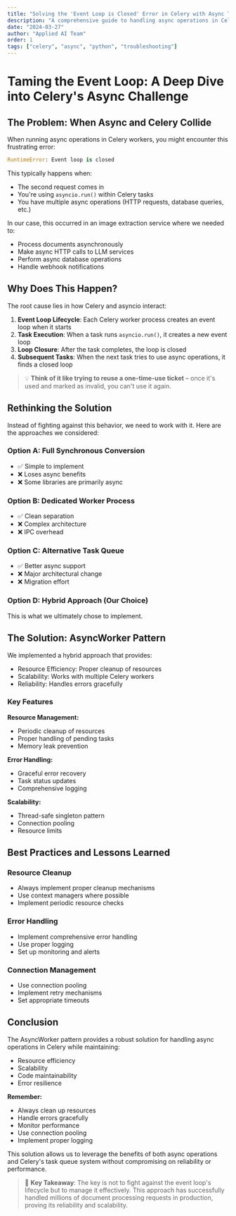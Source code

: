 ```yaml
---
title: "Solving the 'Event Loop is Closed' Error in Celery with Async Tasks"
description: "A comprehensive guide to handling async operations in Celery workers while maintaining resource efficiency and scalability"
date: "2024-03-27"
author: "Applied AI Team"
order: 1
tags: ["celery", "async", "python", "troubleshooting"]
---
```


# Taming the Event Loop: A Deep Dive into Celery's Async Challenge

## The Problem: When Async and Celery Collide

When running async operations in Celery workers, you might encounter this frustrating error:

```python
RuntimeError: Event loop is closed
```

This typically happens when:
- The second request comes in
- You're using `asyncio.run()` within Celery tasks
- You have multiple async operations (HTTP requests, database queries, etc.)

In our case, this occurred in an image extraction service where we needed to:
- Process documents asynchronously
- Make async HTTP calls to LLM services
- Perform async database operations
- Handle webhook notifications

## Why Does This Happen?

The root cause lies in how Celery and asyncio interact:

1. **Event Loop Lifecycle**: Each Celery worker process creates an event loop when it starts
2. **Task Execution**: When a task runs `asyncio.run()`, it creates a new event loop
3. **Loop Closure**: After the task completes, the loop is closed
4. **Subsequent Tasks**: When the next task tries to use async operations, it finds a closed loop

> 💡 **Think of it like trying to reuse a one-time-use ticket** – once it's used and marked as invalid, you can't use it again.

## Rethinking the Solution

Instead of fighting against this behavior, we need to work with it. Here are the approaches we considered:

### Option A: Full Synchronous Conversion
- ✅ Simple to implement
- ❌ Loses async benefits
- ❌ Some libraries are primarily async

### Option B: Dedicated Worker Process
- ✅ Clean separation
- ❌ Complex architecture
- ❌ IPC overhead

### Option C: Alternative Task Queue
- ✅ Better async support
- ❌ Major architectural change
- ❌ Migration effort

### Option D: Hybrid Approach (Our Choice)
This is what we ultimately chose to implement.

## The Solution: AsyncWorker Pattern

We implemented a hybrid approach that provides:
- Resource Efficiency: Proper cleanup of resources
- Scalability: Works with multiple Celery workers
- Reliability: Handles errors gracefully

### Key Features

**Resource Management:**
- Periodic cleanup of resources
- Proper handling of pending tasks
- Memory leak prevention

**Error Handling:**
- Graceful error recovery
- Task status updates
- Comprehensive logging

**Scalability:**
- Thread-safe singleton pattern
- Connection pooling
- Resource limits

## Best Practices and Lessons Learned

### Resource Cleanup
- Always implement proper cleanup mechanisms
- Use context managers where possible
- Implement periodic resource checks

### Error Handling
- Implement comprehensive error handling
- Use proper logging
- Set up monitoring and alerts

### Connection Management
- Use connection pooling
- Implement retry mechanisms
- Set appropriate timeouts

## Conclusion

The AsyncWorker pattern provides a robust solution for handling async operations in Celery while maintaining:
- Resource efficiency
- Scalability
- Code maintainability
- Error resilience

**Remember:**
- Always clean up resources
- Handle errors gracefully
- Monitor performance
- Use connection pooling
- Implement proper logging

This solution allows us to leverage the benefits of both async operations and Celery's task queue system without compromising on reliability or performance.

> 🔑 **Key Takeaway**: The key is not to fight against the event loop's lifecycle but to manage it effectively. This approach has successfully handled millions of document processing requests in production, proving its reliability and scalability.